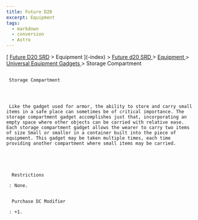 ```yaml
---
title: Future D20
excerpt: Equipment
tags:
  - markdown
  - conversion
  - Astro
---
```







[
[Future D20 SRD]( / ) > Equipment
     ](-index)
     >
     [
      Future d20 SRD
     ](future-d20-srd-index)
     >
     [
      Equipment
     ](future-d20-srd-equipment-index)
     >
     [
      Universal Equipment Gadgets
     ](future-d20-srd-equipment-gadgets-universal-equipment-index)
     > Storage Compartment
    





## 
     Storage Compartment
    



     Like the gadget used for armor, the ability to store and carry small items in a safe place can sometimes be of critical importance. The storage compartment gadget accomplishes just that, incorporating an empty space where other objects can be carried with relative ease. Each storage compartment gadget allows the wearer to carry two items of size Small or smaller in a container built into the piece of equipment. This gadget may be taken multiple times, each time providing another compartment where small items may be carried.
    




      Restrictions
     
     : None.
     

      Purchase DC Modifier
     
     : +1.
    




